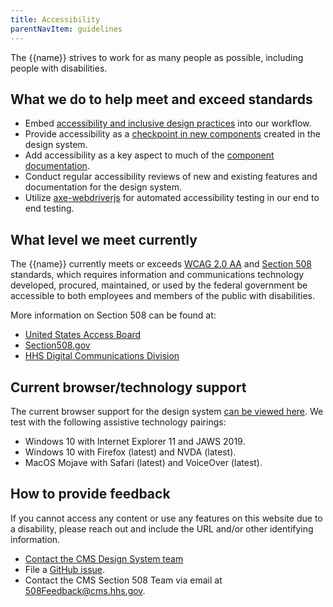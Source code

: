 ```yaml
---
title: Accessibility
parentNavItem: guidelines
---
```


The {{name}} strives to work for as many people as possible, including people with disabilities.

## What we do to help meet and exceed standards

- Embed [accessibility and inclusive design practices](https://accessibility.digital.gov/) into our workflow.
- Provide accessibility as a [checkpoint in new components](https://github.com/CMSgov/design-system/blob/master/.github/ISSUE_TEMPLATE/component-validation-checklist.md) created in the design system.
- Add accessibility as a key aspect to much of the [component documentation](https://github.com/CMSgov/design-system/blob/master/guides/WRITING-DOCUMENTATION.md).
- Conduct regular accessibility reviews of new and existing features and documentation for the design system.
- Utilize [axe-webdriverjs](https://github.com/dequelabs/axe-webdriverjs) for automated accessibility testing in our end to end testing.

## What level we meet currently

The {{name}} currently meets or exceeds [WCAG 2.0 AA](https://www.w3.org/TR/WCAG20/) and [Section 508](http://www.section508.gov/) standards, which requires information and communications technology developed, procured, maintained, or used by the federal government be accessible to both employees and members of the public with disabilities.

More information on Section 508 can be found at:

- [United States Access Board](http://www.access-board.gov/508.htm)
- [Section508.gov](http://www.section508.gov)
- [HHS Digital Communications Division](http://www.hhs.gov/web/508)

## Current browser/technology support

The current browser support for the design system [can be viewed here](https://design.cms.gov/startup/browser-support/). We test with the following assistive technology pairings:

- Windows 10 with Internet Explorer 11 and JAWS 2019.
- Windows 10 with Firefox (latest) and NVDA (latest).
- MacOS Mojave with Safari (latest) and VoiceOver (latest).

## How to provide feedback

If you cannot access any content or use any features on this website due to a disability, please reach out and include the URL and/or other identifying information.

- [Contact the CMS Design System team](https://cms.gov1.qualtrics.com/jfe/form/SV_eqTlI7HbrXthrlX)
- File a [GitHub issue](https://github.com/CMSgov/design-system/issues/new?assignees=&labels=&template=general-issue.md&title=).
- Contact the CMS Section 508 Team via email at [508Feedback@cms.hhs.gov](mailto:508Feedback@cms.hhs.gov).
